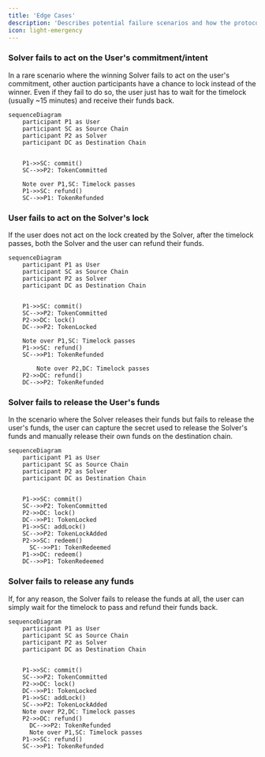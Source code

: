 ```yaml
---
title: 'Edge Cases'
description: 'Describes potential failure scenarios and how the protocol handles them to ensure fund safety and transaction integrity'
icon: light-emergency
---
```


### Solver fails to act on the User's commitment/intent
In a rare scenario where the winning Solver fails to act on the user's commitment, other auction participants have a chance to lock instead of the winner. Even if they fail to do so, the user just has to wait for the timelock (usually ~15 minutes) and receive their funds back.

<Accordion title="Sequence Diagram" icon="brake-warning">

```mermaid
sequenceDiagram
    participant P1 as User
    participant SC as Source Chain
    participant P2 as Solver
    participant DC as Destination Chain

	
    P1->>SC: commit()
    SC-->>P2: TokenCommitted
    
    Note over P1,SC: Timelock passes
    P1->>SC: refund()
    SC-->>P1: TokenRefunded
```
</Accordion>

### User fails to act on the Solver's lock

If the user does not act on the lock created by the Solver, after the timelock passes, both the Solver and the user can refund their funds.

<Accordion title="Sequence Diagram" icon="brake-warning">

```mermaid
sequenceDiagram
    participant P1 as User
    participant SC as Source Chain
    participant P2 as Solver
    participant DC as Destination Chain

	
    P1->>SC: commit()
    SC-->>P2: TokenCommitted
    P2->>DC: lock()
    DC-->>P2: TokenLocked
    
    Note over P1,SC: Timelock passes
    P1->>SC: refund()
    SC-->>P1: TokenRefunded
		
		Note over P2,DC: Timelock passes
    P2->>DC: refund()
    DC-->>P2: TokenRefunded
```

</Accordion>

### Solver fails to release the User's funds

In the scenario where the Solver releases their funds but fails to release the user's funds, the user can capture the secret used to release the Solver's funds and manually release their own funds on the destination chain.

<Accordion title="Sequence Diagram" icon="brake-warning">

```mermaid
sequenceDiagram
    participant P1 as User
    participant SC as Source Chain
    participant P2 as Solver
    participant DC as Destination Chain

	
    P1->>SC: commit()
    SC-->>P2: TokenCommitted
    P2->>DC: lock()
    DC-->>P1: TokenLocked
    P1->>SC: addLock()
    SC-->>P2: TokenLockAdded
    P2->>SC: redeem()
	  SC-->>P1: TokenRedeemed
    P1->>DC: redeem()
    DC-->>P1: TokenRedeemed
```
</Accordion>

### Solver fails to release any funds

If, for any reason, the Solver fails to release the funds at all, the user can simply wait for the timelock to pass and refund their funds back.

<Accordion title="Sequence Diagram" icon="brake-warning">

```mermaid
sequenceDiagram
    participant P1 as User
    participant SC as Source Chain
    participant P2 as Solver
    participant DC as Destination Chain

	
    P1->>SC: commit()
    SC-->>P2: TokenCommitted
    P2->>DC: lock()
    DC-->>P1: TokenLocked
    P1->>SC: addLock()
    SC-->>P2: TokenLockAdded
    Note over P2,DC: Timelock passes
    P2->>DC: refund()
	  DC-->>P2: TokenRefunded
	  Note over P1,SC: Timelock passes
    P1->>SC: refund()
    SC-->>P1: TokenRefunded
```

</Accordion>



